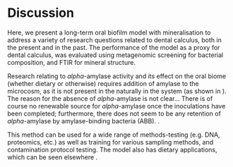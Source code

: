 # Discussion

<!-- Big summary/important statement for the science -->
Here, we present a long-term oral biofilm model with mineralisation to address
a variety of research questions related to dental calculus, both in the present
and in the past.
The performance of the model as a proxy for dental calculus, was evaluated
using metagenomic screening for bacterial composition, and FTIR for mineral 
structure.
<!-- Scientific findings as extension of previous work -->

<!-- Findings' scientific implications -->

<!-- secondary findings -->

<!-- How this engineering will facilitate future research -->

<!-- Forward-looking statements about the field as a whole -->

<!-- a summary/importance of the engineering aspect of the work -->

<!-- How it facilitates scientific research -->

<!-- limitations of the platform show which questions would be unanswered -->
Research relating to $alpha$-amylase activity and its effect on the oral biome
(whether dietary or otherwise) requires addition of amylase to the microcosm, as
it is not present in the naturally in the system (as shown in <!--cite starch paper-->). The reason for the absence of $alpha$-amylase is not clear...
There is of course no renewable source for $alpha$-amylase once the inoculations
have been completed; furthermore, there does not seem to be any retention of $alpha$-amylase
by amylase-binding bacteria (ABB).
<!-- Why is it not present???
compare ABS species in samples (both media and final calculus) to ABS species in plaque/calculus. Different proportions? No need for a-amylase with sucrose feedings?-->.

<!-- limitations of FTIR and DNA analysis for validation of the model. -->

<!-- How it will facilitate the specific topic of research (e.g. archaeology) -->

This method can be used for a wide range of methods-testing (e.g. DNA, proteomics, etc.) 
as well as training for various sampling methods, and contamination protocol testing.
The model also has dietary applications, which can be seen elsewhere <!-- [bartholdy] -->.